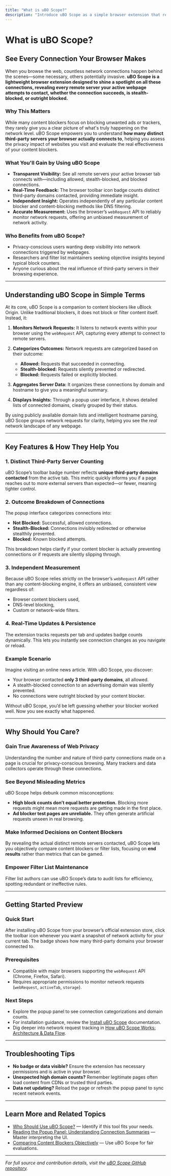 ```yaml
---
title: "What is uBO Scope?"
description: "Introduce uBO Scope as a simple browser extension that reveals all connections, attempted or established, to remote servers by the active webpage. Emphasize its role in helping users assess web privacy, understand third-party server involvement, and evaluate the real effectiveness of content blockers. Highlight its independence from specific blockers and use of the webRequest API to offer deep visibility."
---
```


# What is uBO Scope?

## See Every Connection Your Browser Makes

When you browse the web, countless network connections happen behind the scenes—some necessary, others potentially invasive. **uBO Scope is a lightweight browser extension designed to shine a spotlight on all these connections, revealing every remote server your active webpage attempts to contact, whether the connection succeeds, is stealth-blocked, or outright blocked.**

### Why This Matters

While many content blockers focus on blocking unwanted ads or trackers, they rarely give you a clear picture of what's truly happening on the network level. uBO Scope empowers you to understand **how many distinct third-party servers your browser actually connects to**, helping you assess the privacy impact of websites you visit and evaluate the real effectiveness of your content blockers.

### What You'll Gain by Using uBO Scope

- **Transparent Visibility:** See all remote servers your active browser tab connects with—including allowed, stealth-blocked, and blocked connections.
- **Real-Time Feedback:** The browser toolbar icon badge counts distinct third-party domains contacted, providing immediate insight.
- **Independent Insight:** Operates independently of any particular content blocker and content-blocking methods like DNS filtering.
- **Accurate Measurement:** Uses the browser’s `webRequest` API to reliably monitor network requests, offering an unbiased measurement of network activity.

### Who Benefits from uBO Scope?

- Privacy-conscious users wanting deep visibility into network connections triggered by webpages.
- Researchers and filter list maintainers seeking objective insights beyond typical block counters.
- Anyone curious about the real influence of third-party servers in their browsing experience.

---

## Understanding uBO Scope in Simple Terms

At its core, uBO Scope is a companion to content blockers like uBlock Origin. Unlike traditional blockers, it does not block or filter content itself. Instead, it:

1. **Monitors Network Requests:** It listens to network events within your browser using the `webRequest` API, capturing every attempt to connect to remote servers.

2. **Categorizes Outcomes:** Network requests are categorized based on their outcome:
    - **Allowed:** Requests that succeeded in connecting.
    - **Stealth-blocked:** Requests silently prevented or redirected.
    - **Blocked:** Requests failed or explicitly blocked.

3. **Aggregates Server Data:** It organizes these connections by domain and hostname to give you a meaningful summary.

4. **Displays Insights:** Through a popup user interface, it shows detailed lists of connected domains, clearly grouped by their status.

By using publicly available domain lists and intelligent hostname parsing, uBO Scope groups network requests for clarity, helping you see the *real* network landscape of any webpage.

---

## Key Features & How They Help You

### 1. Distinct Third-Party Server Counting
uBO Scope’s toolbar badge number reflects **unique third-party domains contacted** from the active tab. This metric quickly informs you if a page reaches out to more external servers than expected—or fewer, meaning tighter control.

### 2. Outcome Breakdown of Connections
The popup interface categorizes connections into:
- **Not Blocked:** Successful, allowed connections.
- **Stealth-Blocked:** Connections invisibly redirected or otherwise stealthily prevented.
- **Blocked:** Known blocked attempts.

This breakdown helps clarify if your content blocker is actually preventing connections or if requests are silently slipping through.

### 3. Independent Measurement
Because uBO Scope relies strictly on the browser’s `webRequest` API rather than any content-blocking engine, it offers an unbiased, consistent view regardless of:
- Browser content blockers used,
- DNS-level blocking,
- Custom or network-wide filters.

### 4. Real-Time Updates & Persistence
The extension tracks requests per tab and updates badge counts dynamically. This lets you instantly see connection changes as you navigate or reload.

### Example Scenario
Imagine visiting an online news article. With uBO Scope, you discover:
- Your browser contacted **only 3 third-party domains**, all allowed.
- A stealth-blocked connection to an advertising domain was silently prevented.
- No connections were outright blocked by your content blocker.

Without uBO Scope, you’d be left guessing whether your blocker worked well. Now you see exactly what happened.

---

## Why Should You Care?

### Gain True Awareness of Web Privacy
Understanding the number and nature of third-party connections made on a page is crucial for privacy-conscious browsing. Many trackers and data collectors operate through these connections.

### See Beyond Misleading Metrics
uBO Scope helps debunk common misconceptions:
- **High block counts don’t equal better protection.** Blocking more requests might mean more requests are getting made in the first place.
- **Ad blocker test pages are unreliable.** They often generate artificial requests unseen in real browsing.

### Make Informed Decisions on Content Blockers
By revealing the actual distinct remote servers contacted, uBO Scope lets you objectively compare content blockers or filter lists, focusing on **end results** rather than metrics that can be gamed.

### Empower Filter List Maintenance
Filter list authors can use uBO Scope’s data to audit lists for efficiency, spotting redundant or ineffective rules.

---

## Getting Started Preview

### Quick Start
After installing uBO Scope from your browser’s official extension store, click the toolbar icon whenever you want a snapshot of network activity for your current tab. The badge shows how many third-party domains your browser connected to.

### Prerequisites
- Compatible with major browsers supporting the `webRequest` API (Chrome, Firefox, Safari).
- Requires appropriate permissions to monitor network requests (`webRequest`, `activeTab`, `storage`).

### Next Steps
- Explore the popup panel to see connection categorizations and domain counts.
- For installation guidance, review the [Install uBO Scope](../getting-started/installation-basics/install-extension) documentation.
- Dig deeper into network request tracking in [How uBO Scope Works: Architecture & Data Flow](../overview/core-concepts-and-architecture/how-it-works-architecture).

---

## Troubleshooting Tips

- **No badge or data visible?** Ensure the extension has necessary permissions and is active in your browser.
- **Unexpected high domain counts?** Remember legitimate pages often load content from CDNs or trusted third parties.
- **Data not updating?** Reload the page or refresh the popup panel to sync recent network events.

---

## Learn More and Related Topics

- [Who Should Use uBO Scope?](../overview/introduction-and-value/audience-and-use-cases) — Identify if this tool fits your needs.
- [Reading the Popup Panel: Understanding Connection Summaries](../guides/core-workflows/reading-popup) — Master interpreting the UI.
- [Comparing Content Blockers Objectively](../guides/advanced-usage/comparing-content-blockers) — Use uBO Scope for fair evaluations.

---

_For full source and contribution details, visit the [uBO Scope GitHub repository](https://github.com/gorhill/uBO-Scope)._
